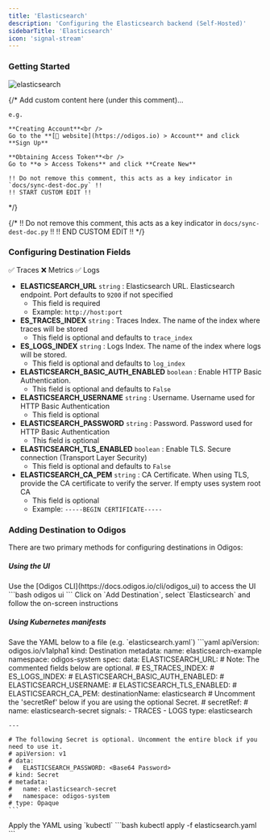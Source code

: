 ```yaml
---
title: 'Elasticsearch'
description: 'Configuring the Elasticsearch backend (Self-Hosted)'
sidebarTitle: 'Elasticsearch'
icon: 'signal-stream'
---
```


### Getting Started

<img src="https://d15jtxgb40qetw.cloudfront.net/elasticsearch.svg" alt="elasticsearch" className="not-prose h-20" />

{/*
    Add custom content here (under this comment)...

    e.g.

    **Creating Account**<br />
    Go to the **[🔗 website](https://odigos.io) > Account** and click **Sign Up**

    **Obtaining Access Token**<br />
    Go to **⚙️ > Access Tokens** and click **Create New**

    !! Do not remove this comment, this acts as a key indicator in `docs/sync-dest-doc.py` !!
    !! START CUSTOM EDIT !!
*/}

{/*
    !! Do not remove this comment, this acts as a key indicator in `docs/sync-dest-doc.py` !!
    !! END CUSTOM EDIT !!
*/}

### Configuring Destination Fields

<Accordion title="Supported Signals:">
  ✅ Traces
  ❌ Metrics
  ✅ Logs
</Accordion>

- **ELASTICSEARCH_URL** `string` : Elasticsearch URL. Elasticsearch endpoint. Port defaults to `9200` if not specified
  - This field is required
  - Example: `http://host:port`
- **ES_TRACES_INDEX** `string` : Traces Index. The name of the index where traces will be stored
  - This field is optional and defaults to `trace_index`
- **ES_LOGS_INDEX** `string` : Logs Index. The name of the index where logs will be stored.
  - This field is optional and defaults to `log_index`
- **ELASTICSEARCH_BASIC_AUTH_ENABLED** `boolean` : Enable HTTP Basic Authentication.
  - This field is optional and defaults to `False`
- **ELASTICSEARCH_USERNAME** `string` : Username. Username used for HTTP Basic Authentication
  - This field is optional
- **ELASTICSEARCH_PASSWORD** `string` : Password. Password used for HTTP Basic Authentication
  - This field is optional
- **ELASTICSEARCH_TLS_ENABLED** `boolean` : Enable TLS. Secure connection (Transport Layer Security)
  - This field is optional and defaults to `False`
- **ELASTICSEARCH_CA_PEM** `string` : CA Certificate. When using TLS, provide the CA certificate to verify the server. If empty uses system root CA
  - This field is optional
  - Example: `-----BEGIN CERTIFICATE-----`

### Adding Destination to Odigos

There are two primary methods for configuring destinations in Odigos:

##### **Using the UI**

<Steps>
  <Step>
    Use the [Odigos CLI](https://docs.odigos.io/cli/odigos_ui) to access the UI
    ```bash
    odigos ui
    ```
  </Step>
  <Step>
    Click on `Add Destination`, select `Elasticsearch` and follow the on-screen instructions
  </Step>
</Steps>

##### **Using Kubernetes manifests**

<Steps>
  <Step>
    Save the YAML below to a file (e.g. `elasticsearch.yaml`)
    ```yaml
    apiVersion: odigos.io/v1alpha1
    kind: Destination
    metadata:
      name: elasticsearch-example
      namespace: odigos-system
    spec:
      data:
        ELASTICSEARCH_URL: <Elasticsearch URL>
        # Note: The commented fields below are optional.
        # ES_TRACES_INDEX: <Traces Index (default: trace_index)>
        # ES_LOGS_INDEX: <Logs Index (default: log_index)>
        # ELASTICSEARCH_BASIC_AUTH_ENABLED: <Enable HTTP Basic Authentication>
        # ELASTICSEARCH_USERNAME: <Username>
        # ELASTICSEARCH_TLS_ENABLED: <Enable TLS>
        # ELASTICSEARCH_CA_PEM: <CA Certificate>
      destinationName: elasticsearch
      # Uncomment the 'secretRef' below if you are using the optional Secret.
      # secretRef:
      #   name: elasticsearch-secret
      signals:
      - TRACES
      - LOGS
      type: elasticsearch

    ---

    # The following Secret is optional. Uncomment the entire block if you need to use it.
    # apiVersion: v1
    # data:
    #   ELASTICSEARCH_PASSWORD: <Base64 Password>
    # kind: Secret
    # metadata:
    #   name: elasticsearch-secret
    #   namespace: odigos-system
    # type: Opaque
    ```
  </Step>
  <Step>
    Apply the YAML using `kubectl`
    ```bash
    kubectl apply -f elasticsearch.yaml
    ```
  </Step>
</Steps>